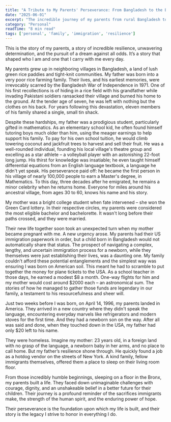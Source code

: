 ```yaml
---
title: "A Tribute to My Parents' Perseverance: From Bangladesh to the Bronx"
date: "2025-06-01"
excerpt: "The incredible journey of my parents from rural Bangladesh to starting a new life in America, a testament to their unwavering spirit and sacrifice."
category: "Personal"
readTime: "8 min read"
tags: ['personal', 'family', 'immigration', 'resilience']
---
```



This is the story of my parents, a story of incredible resilience, unwavering determination, and the pursuit of a dream against all odds. It’s a story that shaped who I am and one that I carry with me every day.

My parents grew up in neighboring villages in Bangladesh, a land of lush green rice paddies and tight-knit communities. My father was born into a very poor rice farming family. Their lives, and his earliest memories, were irrevocably scarred by the Bangladesh War of Independence in 1971. One of his first recollections is of hiding in a rice field with his grandfather while invading Pakistani soldiers ransacked their village and burned his home to the ground. At the tender age of seven, he was left with nothing but the clothes on his back. For years following this devastation, eleven members of his family shared a single, small tin shack.

Despite these hardships, my father was a prodigious student, particularly gifted in mathematics. As an elementary school kid, he often found himself tutoring boys much older than him, using the meager earnings to help support his family. To pay for his own school tuition, he would climb towering coconut and jackfruit trees to harvest and sell their fruit. He was a well-rounded individual, founding his local village's theatre group and excelling as a star athlete – a volleyball player with an astonishing 22-foot long jump. His thirst for knowledge was insatiable; he even taught himself differential equations from an English language textbook, a language he didn't yet speak. His perseverance paid off: he became the first person in his village of nearly 100,000 people to earn a Master's degree, in Mathematics. To this day, three decades after he emigrated, he remains a minor celebrity when he returns home. Everyone for miles around his ancestral village, from ages 30 to 60, knows his name and his story.

My mother was a bright college student when fate intervened – she won the Green Card lottery. In their respective circles, my parents were considered the most eligible bachelor and bachelorette. It wasn't long before their paths crossed, and they were married.

Their new life together soon took an unexpected turn when my mother became pregnant with me. A new urgency arose. My parents had their US immigration paperwork in order, but a child born in Bangladesh would not automatically share that status. The prospect of navigating a complex, lengthy, and uncertain immigration process for a newborn, while they themselves were just establishing their lives, was a daunting one. My family couldn't afford these potential entanglements and the simplest way was ensuring I was born on American soil. This meant he had to scramble to put together the money for plane tickets to the USA. As a school teacher in those days, he earned a modest $8 a month. One-way flights for him and my mother would cost around $2000 each – an astronomical sum. The stories of how he managed to gather those funds are legendary in our family, a testament to his resourcefulness and sheer will.

Just two weeks before I was born, on April 14, 1996, my parents landed in America. They arrived in a new country where they didn't speak the language, encountering everyday marvels like refrigerators and modern stoves for the first time. And they had a newborn son on the way. After all was said and done, when they touched down in the USA, my father had only $20 left to his name.

They were homeless. Imagine my mother: 23 years old, in a foreign land with no grasp of the language, a newborn baby in her arms, and no place to call home. But my father’s resilience shone through. He quickly found a job as a hotdog vendor on the streets of New York. A kind family, fellow immigrants themselves, offered them a place to sleep on their living room floor.

From those incredibly humble beginnings, sleeping on a floor in the Bronx, my parents built a life. They faced down unimaginable challenges with courage, dignity, and an unshakeable belief in a better future for their children. Their journey is a profound reminder of the sacrifices immigrants make, the strength of the human spirit, and the enduring power of hope.

Their perseverance is the foundation upon which my life is built, and their story is the legacy I strive to honor in everything I do.
